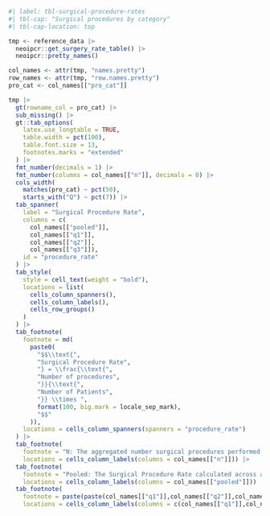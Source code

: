 ```r
#| label: tbl-surgical-procedure-rates
#| tbl-cap: "Surgical procedures by category"
#| tbl-cap-location: top

tmp <- reference_data |>
  neoipcr::get_surgery_rate_table() |>
  neoipcr::pretty_names()

col_names <- attr(tmp, "names.pretty")
row_names <- attr(tmp, "row.names.pretty")
pro_cat <- col_names[["pro_cat"]]

tmp |>
  gt(rowname_col = pro_cat) |>
  sub_missing() |>
  gt::tab_options(
    latex.use_longtable = TRUE,
    table.width = pct(100),
    table.font.size = 13,
    footnotes.marks = "extended"
  ) |>
  fmt_number(decimals = 1) |>
  fmt_number(columns = col_names[["n"]], decimals = 0) |>
  cols_width(
    matches(pro_cat) ~ pct(50),
    starts_with("Q") ~ pct(7)) |>
  tab_spanner(
    label = "Surgical Procedure Rate",
    columns = c(
      col_names[["pooled"]],
      col_names[["q1"]],
      col_names[["q2"]],
      col_names[["q3"]]),
    id = "procedure_rate"
  ) |>
  tab_style(
    style = cell_text(weight = "bold"),
    locations = list(
      cells_column_spanners(),
      cells_column_labels(),
      cells_row_groups()
    )
  ) |>
  tab_footnote(
    footnote = md(
      paste0(
        "$$\\text{",
        "Surgical Procedure Rate",
        "} = \\frac{\\text{",
        "Number of procedures",
        "}}{\\text{",
        "Number of Patients",
        "}} \\times ",
        format(100, big.mark = locale_sep_mark),
        "$$"
      )),
    locations = cells_column_spanners(spanners = "procedure_rate")
  ) |>
  tab_footnote(
    footnote = "N: The aggregated number surgical procedures performed in all infants.",
    locations = cells_column_labels(columns = col_names[["n"]])) |>
  tab_footnote(
    footnote = "Pooled: The Surgical Procedure Rate calculated across all infants from all departments.",
    locations = cells_column_labels(columns = col_names[["pooled"]])) |>
  tab_footnote(
    footnote = paste(paste(col_names[["q1"]],col_names[["q2"]],col_names[["q3"]], sep = ", "), ": The quartiles (25%, 50% and 75% quantiles) of the Surgical Procedure Rates of the partner departments. These quartiles are only displayed when the number of departments contributing to the denominator is greater than or equal to five, and when the median number of procedures is greater than or equal to one according to the pooled Surgical Procedure Rate."),
    locations = cells_column_labels(columns = c(col_names[["q1"]],col_names[["q2"]],col_names[["q3"]])))
```
